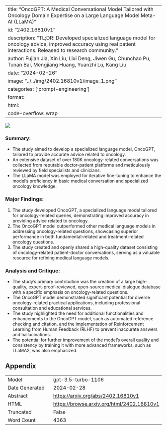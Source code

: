
---
title: "OncoGPT: A Medical Conversational Model Tailored with Oncology Domain Expertise on a Large Language Model Meta-AI (LLaMA)"
id: "2402.16810v1"
description: "TL;DR: Developed specialized language model for oncology advice, improved accuracy using real patient interactions. Released to research community."
author: Fujian Jia, Xin Liu, Lixi Deng, Jiwen Gu, Chunchao Pu, Tunan Bai, Mengjiang Huang, Yuanzhi Lu, Kang Liu
date: "2024-02-26"
image: "../../img/2402.16810v1/image_1.png"
categories: ['prompt-engineering']
format:
  html:
    code-overflow: wrap
---

![](../../img/2402.16810v1/image_1.png)

### **Summary:**
- The study aimed to develop a specialized language model, OncoGPT, tailored to provide accurate advice related to oncology.
- An extensive dataset of over 180K oncology-related conversations was collected from reputable doctor-patient platforms and meticulously reviewed by field specialists and clinicians.
- The LLaMA model was employed for iterative fine-tuning to enhance the model's proficiency in basic medical conversation and specialized oncology knowledge.

### **Major Findings:**
1. The study developed OncoGPT, a specialized language model tailored for oncology-related queries, demonstrating improved accuracy in providing advice related to oncology.
2. The OncoGPT model outperformed other medical language models in addressing oncology-related questions, showcasing superior performance in both fundamental-related and treatment-related oncology questions.
3. The study created and openly shared a high-quality dataset consisting of oncology-related patient-doctor conversations, serving as a valuable resource for refining medical language models.

### **Analysis and Critique:**
- The study's primary contribution was the creation of a large high-quality, expert-proof-reviewed, open-source medical dialogue database with a specific emphasis on oncology-related questions.
- The OncoGPT model demonstrated significant potential for diverse oncology-related practical applications, including professional consultation and educational services.
- The study highlighted the need for additional functionalities and enhancements to the OncoGPT model, such as automated reference checking and citation, and the implementation of Reinforcement Learning from Human Feedback (RLHF) to prevent inaccurate answers and hallucinations.
- The potential for further improvement of the model's overall quality and consistency by training it with more advanced frameworks, such as LLaMA2, was also emphasized.

## Appendix

|          |          |
|----------|----------|
| Model     | gpt-3.5-turbo-1106       |
| Date Generated     | 2024-02-28       |
| Abstract | [https://arxiv.org/abs/2402.16810v1](https://arxiv.org/abs/2402.16810v1)        |
| HTML     | [https://browse.arxiv.org/html/2402.16810v1](https://browse.arxiv.org/html/2402.16810v1)       |
| Truncated       | False       |
| Word Count       | 4363       |